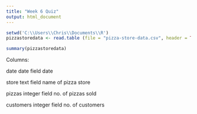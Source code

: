 ```yaml
---
title: "Week 6 Quiz"
output: html_document
---
```


```r
setwd('C:\\Users\\Chris\\Documents\\R')
pizzastoredata <- read.table (file = "pizza-store-data.csv", header = TRUE, sep = ",")

summary(pizzastoredata)

```

Columns:


date          date field       date

store         text field       name of pizza store

pizzas        integer field    no. of pizzas sold

customers     integer field    no. of customers

